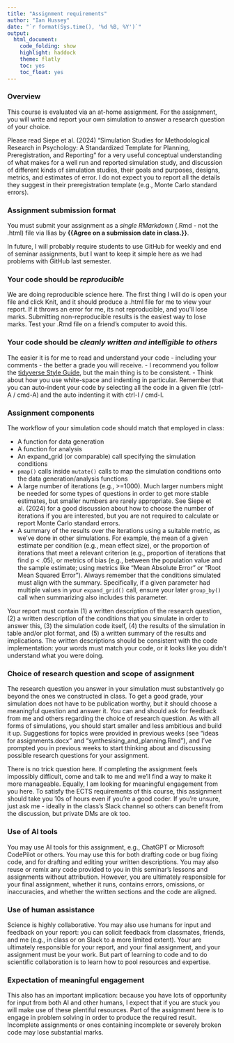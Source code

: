```yaml
---
title: "Assignment requirements"
author: "Ian Hussey"
date: "`r format(Sys.time(), '%d %B, %Y')`"
output:
  html_document:
    code_folding: show
    highlight: haddock
    theme: flatly
    toc: yes
    toc_float: yes
---
```


### Overview

This course is evaluated via an at-home assignment. For the assignment, you will write and report your own simulation to answer a research question of your choice. 

Please read Siepe et al. (2024) "Simulation Studies for Methodological Research in Psychology: A Standardized Template for Planning, Preregistration, and Reporting" for a very useful conceptual understanding of what makes for a well run and reported simulation study, and discussion of different kinds of simulation studies, their goals and purposes, designs, metrics, and estimates of error. I do not expect you to report all the details they suggest in their preregistration template (e.g., Monte Carlo standard errors). 

### Assignment submission format

You must submit your assignment as a *single RMarkdown* (.Rmd - not the .html) file via Ilias by **{{Agree on a submission date in class.}}**. 

In future, I will probably require students to use GitHub for weekly and end of seminar assignments, but I want to keep it simple here as we had problems with GitHub last semester.

### Your code should be *reproducible*

We are doing reproducible science here. The first thing I will do is open your file and click Knit, and it should produce a .html file for me to view your report. If it throws an error for me, its not reproducible, and you'll lose marks. Submitting non-reproducible results is the easiest way to lose marks. Test your .Rmd file on a friend's computer to avoid this. 

### Your code should be *cleanly written and intelligible to others*

The easier it is for me to read and understand your code - including your comments - the better a grade you will receive. 
- I recommend you follow the [tidyverse Style Guide](https://style.tidyverse.org/index.html), but the main thing is to be consistent. 
- Think about how you use white-space and indenting in particular. Remember that you can auto-indent your code by selecting all the code in a given file (ctrl-A / cmd-A) and the auto indenting it with ctrl-I / cmd-I.

### Assignment components

The workflow of your simulation code should match that employed in class:

- A function for data generation
- A function for analysis
- An expand_grid (or comparable) call specifying the simulation conditions
- `pmap()` calls inside `mutate()` calls to map the simulation conditions onto the data generation/analysis functions 
- A large number of iterations (e.g., >=1000). Much larger numbers might be needed for some types of questions in order to get more stable estimates, but smaller numbers are rarely appropriate. See Siepe et al. (2024) for a good discussion about how to choose the number of iterations if you are interested, but you are not required to calculate or report Monte Carlo standard errors.
- A summary of the results over the iterations using a suitable metric, as we've done in other simulations. For example, the mean of a given estimate per condition (e.g., mean effect size), or the proportion of iterations that meet a relevant criterion (e.g., proportion of iterations that find p < .05), or metrics of bias (e.g., between the population value and the sample estimate; using metrics like "Mean Absolute Error" or "Root Mean Squared Error"). Always remember that the conditions simulated must align with the summary. Specifically, if a given parameter had multiple values in your `expand_grid()` call, ensure your later `group_by()` call when summarizing also includes this parameter.

Your report must contain (1) a written description of the research question, (2) a written description of the conditions that you simulate in order to answer this, (3) the simulation code itself, (4) the results of the simulation in table and/or plot format, and (5) a written summary of the results and implications. The written descriptions should be consistent with the code implementation: your words must match your code, or it looks like you didn't understand what you were doing.

### Choice of research question and scope of assignment

The research question you answer in your simulation must substantively go beyond the ones we constructed in class. To get a good grade, your simulation does not have to be publication worthy, but it should choose a meaningful question and answer it. You can and should ask for feedback from me and others regarding the choice of research question. As with all forms of simulations, you should start smaller and less ambitious and build it up. Suggestions for topics were provided in previous weeks (see "ideas for assignments.docx" and "synthesising_and_planning.Rmd"), and I've prompted you in previous weeks to start thinking about and discussing possible research questions for your assignment.

There is no trick question here. If completing the assignment feels impossibly difficult, come and talk to me and we'll find a way to make it more manageable. Equally, I am looking for meaningful engagement from you here. To satisfy the ECTS requirements of this course, this assignment should take you 10s of hours even if you're a good coder. If you're unsure, just ask me - ideally in the class's Slack channel so others can benefit from the discussion, but private DMs are ok too.

### Use of AI tools

You may use AI tools for this assignment, e.g., ChatGPT or Microsoft CodePilot or others. You may use this for both drafting code or bug fixing code, and for drafting and editing your written descriptions. You may also reuse or remix any code provided to you in this seminar's lessons and assignments without attribution. However, you are ultimately responsible for your final assignment, whether it runs, contains errors, omissions, or inaccuracies, and whether the written sections and the code are aligned. 

### Use of human assistance

Science is highly collaborative. You may also use humans for input and feedback on your report: you can solicit feedback from classmates, friends, and me (e.g., in class or on Slack to a more limited extent). Your are ultimately responsible for your report, and your final assignment, and your assignment must be your work. But part of learning to code and to do scientific collaboration is to learn how to pool resources and expertise. 

### Expectation of meaningful engagement

This also has an important implication: because you have lots of opportunity for input from both AI and other humans, I expect that if you are stuck you will make use of these plentiful resources. Part of the assignment here is to engage in problem solving in order to produce the required result. Incomplete assignments or ones containing incomplete or severely broken code may lose substantial marks.


